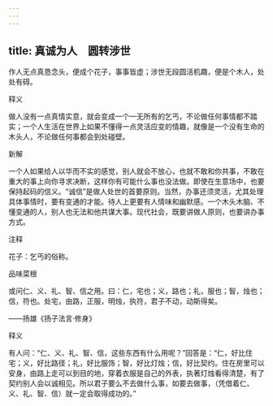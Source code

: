 ```yaml
---
---
---
```

title: 真诚为人　圆转涉世
---



作人无点真恳念头，便成个花子，事事皆虚；涉世无段圆活机趣，便是个木人，处处有碍。

释义

做人没有一点真情实意，就会变成一个一无所有的乞丐，不论做任何事情都不踏实；一个人生活在世界上如果不懂得一点灵活应变的情趣，就像是一个没有生命的木头人，不论做任何事都会到处碰壁。

新解

一个人如果给人以华而不实的感觉，别人就会不放心，也就不敢和你共事，不敢在重大的事上向你寻求决断，这样你有可能什么事也没法做。即使在生意场中，也要保持起码的信义。“诚信”是做人处世的首要原则。当然，办事还须灵活，尤其处理具体事情时，要有变通的才能。待人上更要有人情味和幽默感。一个木头木脑、不懂变通的人，别人也无法和他共谋大事。现代社会，既要讲做人原则，也要讲办事方式。

注释

花子：乞丐的俗称。

品味菜根

或问仁、义、礼、智、信之用。曰：仁，宅也；义，路也；礼，服也；智，烛也；信，符也。处宅，由路，正服，明烛，执符，君子不动，动斯得矣。

——扬雄《扬子法言·修身》

释义

有人问：“仁、义、礼、智、信，这些东西有什么用呢？”回答是：“仁，好比住宅；义，好比路径；礼，好比服饰；智，好比灯烛；信，好比契约。住在房里可以安身，由路上走可以到目的地，穿着衣服是自己的外表，执著灯烛看得清楚，有了契约别人会以诚相见。所以君子要么不去做什么事，如要去做事，（凭借着仁、义、礼、智、信）就一定会取得成功的。”